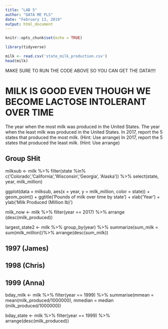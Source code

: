---
title: "LAB 5"
author: "DATA ME PLS"
date: "February 13, 2019"
output: html_document
---

```{r setup, include=FALSE}
knitr::opts_chunk$set(echo = TRUE)

library(tidyverse)

milk <- read.csv('state_milk_production.csv')
head(milk)
```
MAKE SURE TO RUN THE CODE ABOVE SO YOU CAN GET THE DATA!!!!


# MILK IS GOOD EVEN THOUGH WE BECOME LACTOSE INTOLERANT OVER TIME
The year when the most milk was produced in the United States.
The year when the least milk was produced in the United States.
In 2017, report the 5 states that produced the most milk. (Hint: Use arrange)
In 2017, report the 5 states that produced the least milk. (Hint: Use arrange)

## Group SHit
milksub <- milk %>%
  filter(state %in% c('Colorado','California','Wisconsin','Georgia', 'Alaska')) %>%
  select(state, year, milk_million)

ggplot(data = milksub, aes(x = year, y = milk_million, color = state)) +
  geom_point() + 
  ggtitle('Pounds of milk over time by state') +
  xlab('Year') +
  ylab('Milk Produced (Million lb)')
  
milk_now <- milk %>%
  filter(year == 2017) %>%
  arrange (desc(milk_produced)) 
  
largest_state2 <- milk %>%
  group_by(year) %>%
  summarize(sum_milk = sum(milk_million))%>%
  arrange(desc(sum_milk))

## 1997 (James)

## 1998 (Chris)

## 1999 (Anna)
bday_milk <- milk %>%
  filter(year == 1999) %>%
  summarise(mmean = mean(milk_produced/1000000),
            mmedian = median (milk_produced/1000000))

bday_state <- milk %>%
  filter(year == 1999) %>%
  arrange(desc(milk_produced))